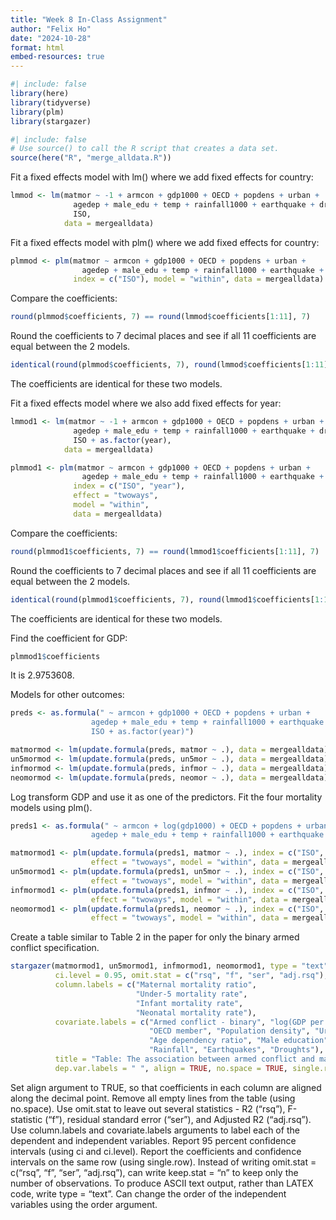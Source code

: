 ```yaml
---
title: "Week 8 In-Class Assignment"
author: "Felix Ho"
date: "2024-10-28"
format: html
embed-resources: true
---
```


```r
#| include: false
library(here)
library(tidyverse)
library(plm)
library(stargazer)
```



```r
#| include: false
# Use source() to call the R script that creates a data set.
source(here("R", "merge_alldata.R"))
```

Fit a fixed effects model with lm() where we add fixed effects for country:

```r
lmmod <- lm(matmor ~ -1 + armcon + gdp1000 + OECD + popdens + urban +
              agedep + male_edu + temp + rainfall1000 + earthquake + drought +
              ISO, 
            data = mergealldata)
```

Fit a fixed effects model with plm() where we add fixed effects for country:

```r
plmmod <- plm(matmor ~ armcon + gdp1000 + OECD + popdens + urban +
                agedep + male_edu + temp + rainfall1000 + earthquake + drought,
              index = c("ISO"), model = "within", data = mergealldata)
```

Compare the coefficients:

```r
round(plmmod$coefficients, 7) == round(lmmod$coefficients[1:11], 7) 
```

Round the coefficients to 7 decimal places and see if all 11 coefficients are equal between the 2 models.

```r
identical(round(plmmod$coefficients, 7), round(lmmod$coefficients[1:11], 7)) 
```

The coefficients are identical for these two models.

Fit a fixed effects model where we also add fixed effects for year:

```r
lmmod1 <- lm(matmor ~ -1 + armcon + gdp1000 + OECD + popdens + urban +
              agedep + male_edu + temp + rainfall1000 + earthquake + drought +
              ISO + as.factor(year), 
            data = mergealldata)

plmmod1 <- plm(matmor ~ armcon + gdp1000 + OECD + popdens + urban + 
                agedep + male_edu + temp + rainfall1000 + earthquake + drought,
              index = c("ISO", "year"),
              effect = "twoways",
              model = "within",
              data = mergealldata)
```

Compare the coefficients:

```r
round(plmmod1$coefficients, 7) == round(lmmod1$coefficients[1:11], 7) 
```

Round the coefficients to 7 decimal places and see if all 11 coefficients are equal between the 2 models.

```r
identical(round(plmmod1$coefficients, 7), round(lmmod1$coefficients[1:11], 7)) 
```

The coefficients are identical for these two models.

Find the coefficient for GDP:

```r
plmmod1$coefficients
```

It is 2.9753608.

Models for other outcomes:

```r
preds <- as.formula(" ~ armcon + gdp1000 + OECD + popdens + urban + 
                  agedep + male_edu + temp + rainfall1000 + earthquake + drought + 
                  ISO + as.factor(year)")

matmormod <- lm(update.formula(preds, matmor ~ .), data = mergealldata)
un5mormod <- lm(update.formula(preds, un5mor ~ .), data = mergealldata)
infmormod <- lm(update.formula(preds, infmor ~ .), data = mergealldata)
neomormod <- lm(update.formula(preds, neomor ~ .), data = mergealldata)
```

Log transform GDP and use it as one of the predictors. Fit the four mortality models using plm().

```r
preds1 <- as.formula(" ~ armcon + log(gdp1000) + OECD + popdens + urban + 
                  agedep + male_edu + temp + rainfall1000 + earthquake + drought")

matmormod1 <- plm(update.formula(preds1, matmor ~ .), index = c("ISO", "year"),
                  effect = "twoways", model = "within", data = mergealldata)
un5mormod1 <- plm(update.formula(preds1, un5mor ~ .), index = c("ISO", "year"),
                  effect = "twoways", model = "within", data = mergealldata)
infmormod1 <- plm(update.formula(preds1, infmor ~ .), index = c("ISO", "year"),
                  effect = "twoways", model = "within", data = mergealldata)
neomormod1 <- plm(update.formula(preds1, neomor ~ .), index = c("ISO", "year"),
                  effect = "twoways", model = "within", data = mergealldata)
```

Create a table similar to Table 2 in the paper for only the binary armed conflict specification.
```r
stargazer(matmormod1, un5mormod1, infmormod1, neomormod1, type = "text", ci = TRUE, 
          ci.level = 0.95, omit.stat = c("rsq", "f", "ser", "adj.rsq"), 
          column.labels = c("Maternal mortality ratio", 
                            "Under-5 mortality rate", 
                            "Infant mortality rate", 
                            "Neonatal mortality rate"), 
          covariate.labels = c("Armed conflict - binary", "log(GDP per capita)", 
                               "OECD member", "Population density", "Urban residence", 
                               "Age dependency ratio", "Male education", "Temperature", 
                               "Rainfall", "Earthquakes", "Droughts"), 
          title = "Table: The association between armed conflict and maternal and child mortality (adjusted beta coefficients, 95% confidence intervals)", 
          dep.var.labels = " ", align = TRUE, no.space = TRUE, single.row = TRUE)
```
Set align argument to TRUE, so that coefficients in each column are aligned along the decimal point. Remove all empty lines from the table (using no.space). Use omit.stat to leave out several statistics - R2 ("rsq"), F-statistic ("f"), residual standard error ("ser"), and Adjusted R2 ("adj.rsq"). Use column.labels and covariate.labels arguments to label each of the dependent and independent variables. Report 95 percent confidence intervals (using ci and ci.level). Report the coefficients and confidence intervals on the same row (using single.row). Instead of writing omit.stat = c("rsq", "f", "ser", "adj.rsq"), can write keep.stat = "n" to keep only the number of observations. To produce ASCII text output, rather than LATEX code, write type = "text". Can change the order of the independent variables using the order argument. 